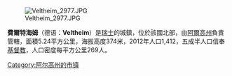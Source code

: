 [[Image:Veltheim_2977.JPG|right]]

'''費爾特海姆'''（德语：'''Veltheim'''）是[[瑞士|瑞士]]的城鎮，位於該國北部，由[[阿爾高州|阿爾高州]]負責管轄，面積5.24平方公里，海拔高度374米，2012年人口1,412，五成半人口信奉[[基督教|基督教]]，人口密度每平方公里269人。

{{Switzerland-geo-stub}}
[[Category:阿尔高州的市镇|Category:阿尔高州的市镇]]